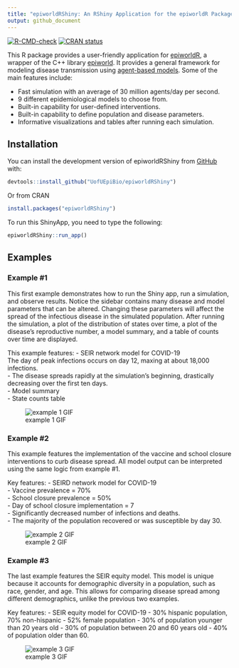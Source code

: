```yaml
---
title: "epiworldRShiny: An RShiny Application for the epiworldR Package"
output: github_document
---
```


<!-- badges: start -->
[![R-CMD-check](https://github.com/UofUEpiBio/epiworldRShiny/actions/workflows/r.yml/badge.svg)](https://github.com/UofUEpiBio/epiworldRShiny/actions/workflows/r.yml)
[![CRAN status](https://www.r-pkg.org/badges/version/epiworldRShiny)](https://CRAN.R-project.org/package=epiworldRShiny)
<!-- badges: end -->

This R package provides a user-friendly application for [epiworldR](https://github.com/UofUEpiBio/epiworldR){target="_blank"}, a wrapper of the C++ library [epiworld](https://github.com/UofUEpiBio/epiworld){target="_blank"}. It provides a general framework for modeling disease transmission using [agent-based models](https://en.wikipedia.org/w/index.php?title=Agent-based_model&oldid=1153634802){target="_blank"}. Some of the main features include:

- Fast simulation with an average of 30 million agents/day per second.
- 9 different epidemiological models to choose from.
- Built-in capability for user-defined interventions. 
- Built-in capability to define population and disease parameters.
- Informative visualizations and tables after running each simulation.

## Installation

You can install the development version of epiworldRShiny from
[GitHub](https://github.com/) with:

``` r
devtools::install_github("UofUEpiBio/epiworldRShiny")
```

Or from CRAN

``` r
install.packages("epiworldRShiny")
```
To run this ShinyApp, you need to type the following:

```r
epiworldRShiny::run_app()
```

## Examples
### Example #1
This first example demonstrates how to run the Shiny app, run a simulation, and observe results. Notice the sidebar contains many disease and model parameters that can be altered. Changing these parameters will affect the spread of the infectious disease in the simulated population. After running the simulation, a plot of the distribution of states over time, a plot of the disease's reproductive number, a model summary, and a table of counts over time are displayed.

This example features:
- SEIR network model for COVID-19  
The day of peak infections occurs on day 12, maxing at about 18,000 infections.  
- The disease spreads rapidly at the simulation's beginning, drastically decreasing over the first ten days.   
- Model summary  
- State counts table  
  
![example 1 GIF](https://github.com/UofUEpiBio/epiworldRShiny/assets/105825983/f4e7d313-e3b6-4ebb-9c0a-ca4d53ef9cea)
  
### Example #2
This example features the implementation of the vaccine and school closure interventions to curb disease spread. All model 
output can be interpreted using the same logic from example #1.

Key features:
- SEIRD network model for COVID-19  
- Vaccine prevalence = 70%  
- School closure prevalence = 50%  
- Day of school closure implementation = 7  
- Significantly decreased number of infections and deaths.  
- The majority of the population recovered or was susceptible by day 30.  
  
![example 2 GIF](https://github.com/UofUEpiBio/epiworldRShiny/assets/105825983/d5405162-f7fe-4a42-8a4c-e9a2ac31be73)

### Example #3
The last example features the SEIR equity model. This model is unique because it accounts for demographic diversity in a population, such as race, gender, and age. This allows for comparing disease spread among different demographics, unlike the previous two examples.

Key features:
- SEIR equity model for COVID-19
- 30% hispanic population, 70% non-hispanic
- 52% female population
- 30% of population younger than 20 years old
- 30% of population between 20 and 60 years old
- 40% of population older than 60.
  
![example 3 GIF](https://github.com/UofUEpiBio/epiworldRShiny/assets/105825983/20aeb62d-cb42-4882-8577-a3406f167bca)

